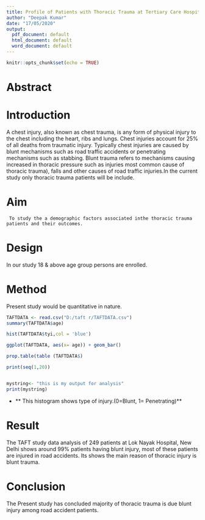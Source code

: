 ---
title: Profile of Patients with Thoracic Trauma at Tertiary Care Hospital in Delhi
author: "Deepak Kumar"
date: "17/05/2020"
output:
  pdf_document: default
  html_document: default
  word_document: default
---

```{r setup, include=FALSE}
knitr::opts_chunk$set(echo = TRUE)
```

# Abstract

# Introduction 
  A chest injury, also known as chest trauma, is any form of physical injury to the chest including the heart, ribs and lungs. Chest injuries account for 25% of all deaths from traumatic injury. Typically chest injuries are caused by blunt mechanisms such as road traffic accidents or penetrating mechanisms such as stabbing. Blunt trauma refers to mechanisms causing increased in thoracic pressure such as injuries most common cause of thoracic trauma), falls and other causes of road traffic injuries.In the current study only thoracic trauma patients will be include. 

# Aim
     To study the a demographic factors associated inthe thoracic trauma patients and their outcomes.

# Design
In our study 18 & above age group persons are enrolled.

# Method
 Present study would be quantitative in nature.
```{r}
TAFTDATA <- read.csv("D:/taft r/TAFTDATA.csv")
summary(TAFTDATA$age)
```
```{r}
hist(TAFTDATA$tyi,col = 'blue')
```
```{r}
ggplot(TAFTDATA, aes(x= age)) + geom_bar()

```
```{r}
prop.table(table (TAFTDATA$)
```
```{r}
print(seq(1,20))



```

```{r}
mystring<- "this is my output for analysis"
print(mystring)
```
 


  * ** This histogram shows type of injury.(0=Blunt, 1= Penetrating)**
  
# Result
  The TAFT study data analysis of 249 patients at Lok Nayak Hospital, New Delhi shows around 99% patients having blunt injury, most of these patients are injured in road accidents. Its shows the main reason of thoracic injury is blunt trauma.
    
# Conclusion
The Present study has concluded majority of thoracic trauma is due blunt injury among road accident patients.
